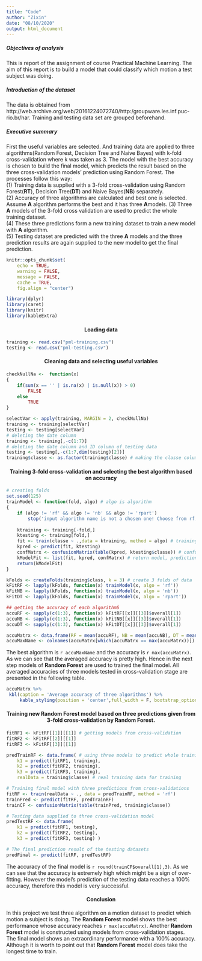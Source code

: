 ```yaml
---
title: "Code"
author: "Zixin"
date: "08/10/2020"
output: html_document
---
```

<style type="text/css">

h1,h4{
text-align: center
}
</style>


##### **Objectives of analysis**
This is report of the assignment of course Practical Machine Learning. The aim of this report is to build a model that could classify which motion a test subject was doing.

##### **Introduction of the dataset**
The data is obtained from http://web.archive.org/web/20161224072740/http:/groupware.les.inf.puc-rio.br/har.
Training and testing data set are grouped beforehand.

##### **Executive summary**
First the useful variables are selected. And training data are applied to three algorithms(Random Forest, Decision Tree and Naive Bayes) with k-fold cross-validation where k was taken as 3. The model with the best accuracy is chosen to build the final model, which predicts the result based on the three cross-validation models' prediction using Random Forest. The processes follow this way:  
(1) Training data is supplied with a 3-fold cross-validation using Random Forest(**RT**), Decision Tree(**DT**) and Naive Bayes(**NB**) separately.  
(2) Accuracy of three algorithms are calculated and best one is selected. Assume **A** algorithm performs the best and it has three **A**models.
(3) Three **A** models of the 3-fold cross validation are used to predict the whole training dataset.  
(4) These three predictions form a new training dataset to train a new model with **A** algorithm.  
(5) Testing dataset are predicted with the three **A** models and the three prediction results are again supplied to the new model to get the final prediction.  

```r
knitr::opts_chunk$set(
    echo = TRUE,
    warning = FALSE,
    message = FALSE,
    cache = TRUE,
    fig.align = "center")

library(dplyr)
library(caret)
library(knitr)
library(kableExtra)

```
#### Loading data
```r
training <- read.csv("pml-training.csv")
testing <- read.csv("pml-testing.csv")
```
#### Cleaning data and selecting useful variables
```r
checkNullNa <-  function(x)
{
    if(sum(x == '' | is.na(x) | is.null(x)) > 0)
        FALSE
    else
        TRUE
}

selectVar <- apply(training, MARGIN = 2, checkNullNa)
training <- training[selectVar]
testing <- testing[selectVar]
# deleting the date column
training <- training[,-c(1:7)]
# deleting the date column and ID column of testing data
testing <- testing[,-c(1:7,dim(testing)[2])]  
training$classe <- as.factor(training$classe) # making the classe column as factor
```
#### Training 3-fold cross-validation and selecting the best algorithm based on accuracy
```r
# creating folds
set.seed(125)
trainModel <- function(fold, algo) # algo is algorithm
{
    if (algo != 'rf' && algo != 'nb' && algo != 'rpart')
        stop('input algorithm name is not a chosen one! Choose from rf, gbm or nb.')
    
    ktraining <- training[-fold,]
    ktesting <- training[fold,]
    fit <- train(classe ~ .,data = ktraining, method = algo) # training model
    kpred <- predict(fit, ktesting)
    confMatrx <- confusionMatrix(table(kpred, ktesting$classe)) # confusion table
    kModelFit <- list(fit, kpred, confMatrx) # return model, prediction and accuracy
    return(kModelFit)
}

kFolds <- createFolds(training$class, k = 3) # create 3 folds of data
kFitRF <- lapply(kFolds, function(x) trainModel(x, algo = 'rf'))
kFitNB <- lapply(kFolds, function(x) trainModel(x, algo = 'nb'))
kFitDT <- lapply(kFolds, function(x) trainModel(x, algo = 'rpart'))

## getting the accuracy of each algorithmS
accuRF <- sapply(c(1:3), function(x) kFitRF[[x]][[3]]$overall[1])
accuNB <- sapply(c(1:3), function(x) kFitNB[[x]][[3]]$overall[1]) 
accuDT <- sapply(c(1:3), function(x) kFitDT[[x]][[3]]$overall[1])

accuMatrx <- data.frame(RF = mean(accuRF), NB = mean(accuNB), DT = mean(accuDT))
accuMaxName <- colnames(accuMatrx[which(accuMatrx == max(accuMatrx))])
```
The best algorithm is `r accuMaxName` and the accuracy is `r max(accuMatrx)`. As we can see that the averaged accuracy is pretty high. Hence in the next step models of **Random Forest** are used to trained the final model. All averaged accuracies of three models tested in cross-validation stage are presented in the following table. 

```r
accuMatrx %>%
 kbl(caption = 'Average accuracy of three algorithms') %>%
     kable_styling(position = 'center',full_width = F, bootstrap_options = 'condensed')
```

#### Training new Random Forest model based on three predictions given from 3-fold cross-validation by Random Forest.
```r
fitRF1 <- kFitRF[[1]][[1]] # getting models from cross-validation
fitRF2 <- kFitRF[[2]][[1]]
fitRF3 <- kFitRF[[3]][[1]]

predTrainRF <- data.frame( # using three models to predict whole training data
    k1 = predict(fitRF1, training), 
    k2 = predict(fitRF2, training), 
    k3 = predict(fitRF3, training),
    realData = training$classe) # real training data for training

# Training final model with three predictions from cross-validations
fitRF <- train(realData ~ ., data = predTrainRF, method = 'rf') 
trainPred <- predict(fitRF, predTrainRF)
trainCF <- confusionMatrix(table(trainPred, training$classe))

# Testing data supplied to three cross-validation model
predTestRF <- data.frame(
    k1 = predict(fitRF1, testing), 
    k2 = predict(fitRF2, testing), 
    k3 = predict(fitRF3, testing) )

# The final prediction result of the testing datasets
predFinal <- predict(fitRF, predTestRF)
```
The accuracy of the final model is `r round(trainCF$overall[1],3)`. As we can see that the accuracy is extremely high which might be a sign of over-fitting. However the model's prediction of the testing data reaches a 100% accuracy, therefore this model is very successful.

#### Conclusion
In this project we test three algorithm on a motion dataset to predict which motion a subject is doing. The **Random Forest** model shows the best performance whose accuracy reaches `r max(accuMatrx)`. Another **Random Forest** model is constructed using models from cross-validation stages. The final model shows an extraordinary performance with a 100% accuracy. Although it is worth to point out that **Random Forest** model does take the longest time to train.